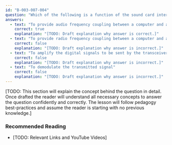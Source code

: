 ```yaml
---
id: "B-003-007-004"
question: "Which of the following is a function of the sound card interface in a station operating computer-based digital modes?"
answers:
  - text: "To provide audio frequency coupling between a computer and a transceiver"
    correct: true
    explanation: "[TODO: Draft explanation why answer is correct.]"
  - text: "To provide radio frequency coupling between a computer and a transceiver"
    correct: false
    explanation: "[TODO: Draft explanation why answer is incorrect.]"
  - text: "To amplify the digital signals to be sent by the transceiver"
    correct: false
    explanation: "[TODO: Draft explanation why answer is incorrect.]"
  - text: "To demodulate the transmitted signal"
    correct: false
    explanation: "[TODO: Draft explanation why answer is incorrect.]"
---
```


[TODO: This section will explain the concept behind the question in detail. Once drafted the reader will understand all necessary concepts to answer the question confidently and correctly. The lesson will follow pedagogy best-practices and assume the reader is starting with no previous knowledge.]

### Recommended Reading

- [TODO: Relevant Links and YouTube Videos]
